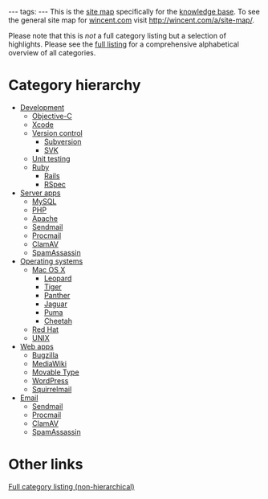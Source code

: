 ---
tags:
---
This is the [[site map]] specifically for the [[knowledge base]]. To see the general site map for [[wincent.com]] visit http://wincent.com/a/site-map/.

Please note that this is ''not'' a full category listing but a selection of highlights. Please see the [[Special:Categories|full listing]] for a comprehensive alphabetical overview of all categories. 

= Category hierarchy =

* [[:Category:Development|Development]]
** [[:Category:Objective-C|Objective-C]]
** [[:Category:Xcode|Xcode]]
** [[:Category:Version control|Version control]]
*** [[:Category:Subversion|Subversion]]
*** [[:Category:SVK|SVK]]
** [[:Category:Unit testing|Unit testing]]
** [[:Category:Ruby|Ruby]]
*** [[:Category:Rails|Rails]]
*** [[:Category:rspec|RSpec]]
* [[:Category:Server apps|Server apps]]
** [[:Category:MySQL|MySQL]]
** [[:Category:PHP|PHP]]
** [[:Category:Apache|Apache]]
** [[:Category:Sendmail|Sendmail]]
** [[:Category:Procmail|Procmail]]
** [[:Category:ClamAV|ClamAV]]
** [[:Category:SpamAssassin|SpamAssassin]]
* [[:Category:Operating systems|Operating systems]]
** [[:Category:Mac OS X|Mac OS X]]
*** [[:Category:Leopard|Leopard]]
*** [[:Category:Tiger|Tiger]]
*** [[:Category:Panther|Panther]]
*** [[:Category:Jaguar|Jaguar]]
*** [[:Category:Puma|Puma]]
*** [[:Category:Cheetah|Cheetah]]
** [[:Category:Red Hat|Red Hat]]
** [[:Category:UNIX|UNIX]]
* [[:Category:Web apps|Web apps]]
** [[:Category:Bugzilla|Bugzilla]]
** [[:Category:MediaWiki|MediaWiki]]
** [[:Category:Movable Type|Movable Type]]
** [[:Category:WordPress|WordPress]]
** [[:Category:Squirrelmail|Squirrelmail]]
* [[:Category:Email|Email]]
** [[:Category:Sendmail|Sendmail]]
** [[:Category:Procmail|Procmail]]
** [[:Category:ClamAV|ClamAV]]
** [[:Category:SpamAssassin|SpamAssassin]]

= Other links =

[[:Special:Categories|Full category listing (non-hierarchical)]]
